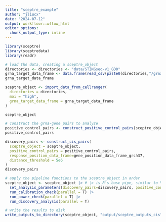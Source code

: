 ```yaml
---
title: "sceptre_example"
author: "jliucx"
date: "2024-07-12"
output: workflowr::wflow_html
editor_options:
  chunk_output_type: inline
---
```


```r
library(sceptre)
library(sceptredata)
library(readr)
```

```r
# load the data, creating a sceptre_object
directories <- directories <- "data/STINGseq-v1_GDO"
grna_target_data_frame <- data.frame(read_csv(paste0(directories,"/grna_target_data_frame.csv")))
grna_target_data_frame
```

```r
sceptre_object <- import_data_from_cellranger(
  directories = directories,
  moi = "high",
  grna_target_data_frame = grna_target_data_frame
)
```

```r
sceptre_object
```

```r
# construct the grna-gene pairs to analyze
positive_control_pairs <- construct_positive_control_pairs(sceptre_object)
positive_control_pairs
```

```r
discovery_pairs <- construct_cis_pairs(
  sceptre_object = sceptre_object,
  positive_control_pairs = positive_control_pairs,
  response_position_data_frame=gene_position_data_frame_grch37,
  distance_threshold = 5e6
)
discovery_pairs
```

```r
# apply the pipeline functions to the sceptre_object in order
sceptre_object <- sceptre_object |> # |> is R's base pipe, similar to %>%
  set_analysis_parameters(discovery_pairs=discovery_pairs, positive_control_pairs=positive_control_pairs, side="left") |>
  run_calibration_check(parallel = T) |>
  run_power_check(parallel = T) |>
  run_discovery_analysis(parallel = T)

# write the results to disk
write_outputs_to_directory(sceptre_object, "output/sceptre_outputs_cis")
```
